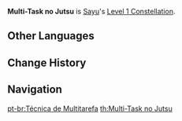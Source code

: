 {{Constellation Infobox
|image       = Constellation Multi-Task no Jutsu.png
|description = The Muji-Muji Daruma created by [[Yoohoo Art: Mujina Flurry]] will ignore HP limits and can simultaneously attack nearby opponents and heal characters.
|level       = 1
|character   = Sayu
}}
'''Multi-Task no Jutsu''' is [[Sayu]]'s [[Level 1 Constellation]].
<!--
==Gameplay Notes==
-->

==Other Languages==
{{Other Languages
|en      = Multi-Task no Jutsu
|zhs     = 一心二用之术
|zhs_rm  = Yī​xīn​'èr​yòng zhī Shù
|zht     = 一心二用之術
|zht_rm  = Yī​xīn​'èr​yòng zhī Shù
|zh_tl   = Multi-Task Technique
|ja      = 一心二用の術
|ja_rm   = Isshin Niyou no Jutsu{{Assumed}}
|ja_tl   = Wholehearted Business Technique
|ja_note = 一心二用 is a compound taken from Chinese but which does not exist in Japanese.
|ko      = 일타이피 술법
|ko_rm   = Iltaipi Sulbeop
|ko_tl   = One Shot-Two Heat Technique
|es      = Técnica multitarea
|es_tl   = Multi-Task Technique
|fr      = Technique multitâche
|fr_tl   = Multi-Task Technique
|ru      = Дзюцу многозадачности
|ru_tl   = 
|th      = Multi-Task no Jutsu
|vi      = {{tt|Nhất Tâm Nhị Dụng|一心二用}} {{tt|Thuật|術}}
|vi_tl   = Multi-Task Technique{{Sino|vi|part=1}}
|de      = Konzentrationstechnik
|de_tl   = Concentration Technique
|id      = Multi-Task no Jutsu
|pt      = Técnica de Multitarefa
|pt_tl   = Multi-Task Technique
}}

==Change History==
{{Change History|2.0}}

==Navigation==
{{Talent Navbox|Sayu}}
[[pt-br:Técnica de Multitarefa]]
[[th:Multi-Task no Jutsu]]